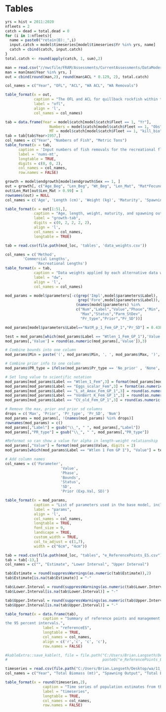 \clearpage
# Tables

<!-- ======================================================= -->
<!-- ***************    Catches      *********************** --> 
<!-- ======================================================= -->

<!-- tab:catch -->
\input{C:/Users/Brian.Langseth/Desktop/wa/write_up/tex_tables/Catches_All_Years.tex}

\newpage

```r
yrs = hist = 2011:2020
nfleets = 2
catch = dead = total.dead = 0
for (i in 1:nfleets){
  name = paste0("retain(B):_",i)
  input.catch = model$timeseries[model$timeseries$Yr %in% yrs, name]
  catch = cbind(catch, input.catch)
}
total.catch <- round(apply(catch, 1, sum),2)

man = read.csv("//nwcfile/FRAM/Assessments/CurrentAssessments/DataModerate_2021/Quillback_Rockfish/management/quillback_north2011_2022.csv")
man = man[man$Year %in% yrs, ]
out = cbind(round(man,2), round(man$ACL * 0.129, 2), total.catch)

col_names = c("Year", "OFL", "ACL", "WA ACL", "WA Removals")

table_format(x = out,
             caption = "The OFL and ACL for quillback rockfish within the Minor Nearshore Rockfish North complex, the ACL allocated to Washington, and the total removals in weight.",
             label = "ofl",
             align = 'l',
             col_names = col_names)


```
\newpage


<!-- ======================================================= -->
<!-- ***************       Data      *********************** --> 
<!-- ======================================================= -->


\input{C:/Users/Brian.Langseth/Desktop/wa/write_up/tex_tables/WA_Samples_Feb2021.tex}

\newpage

<!-- Catch table for recreational fleet  -->
```r
tab = data.frame(Year = model$catch[model$catch$Fleet == 1, "Yr"],
                    Numbers = model$catch[model$catch$Fleet == 1, "Obs"] * 1000,
                    MT = model$catch[model$catch$Fleet == 1, "kill_bio"])
tab = tab[tab$Year>1957,]
col_names = c("Year", "Numbers of Fish", "Metric Tons")
table_format(x = tab,
      caption = 'Input numbers of fish removals for the recreational fleet converted to metric tons (mt) within the model.',
      label = 'nums-mt',
      longtable = TRUE,
      digits = c(0, 0, 2),
      col_names = col_names,
      row.names = FALSE)
```
\newpage


\input{C:/Users/Brian.Langseth/Desktop/wa/write_up/tex_tables/wa_rec_samples.tex}

\newpage


\input{C:/Users/Brian.Langseth/Desktop/wa/write_up/tex_tables/len_at_weight_data.tex}

\newpage


\input{C:/Users/Brian.Langseth/Desktop/wa/write_up/tex_tables/len_at_age_data.tex}

\newpage




<!-- \input{C:/Users/Brian.Langseth/Desktop/wa/write_up/tex_tables/wa_rec_age_samples.tex} -->

<!-- \newpage -->


<!-- \input{C:/Users/Brian.Langseth/Desktop/wa/write_up/tex_tables/WA_age_Samples_Feb2021.tex} -->

<!-- \newpage -->

<!-- ======================================================= -->
<!-- ***************    Biology      *********************** --> 
<!-- ======================================================= -->

```r

growth = model$endgrowth[model$endgrowth$Sex == 1, ]
out = growth[, c("Age_Beg", "Len_Beg", "Wt_Beg", "Len_Mat", "Mat*Fecund")]
out$Len_Mat[out$Len_Mat > 0.99] = 1
rownames(out) = NULL
col_names = c('Age', 'Length (cm)', 'Weight (kg)', 'Maturity', 'Spawning Output')

table_format(x = out[1:51,],
             caption = "Age, length, weight, maturity, and spawning output by age (product of maturity and fecundity) at the start of the year. Output for ages 51-95 is truncated as these ages have the same length, weight, maturity, and spawning output as at age 50.",
             label = "growth-tab",
             digits = c(0, 2, 2, 2, 2),
             align = 'l',
             col_names = col_names,
             longtable = TRUE) 

```

\newpage

<!-- ======================================================= -->
<!-- ***************  Data Weights   *********************** --> 
<!-- ======================================================= -->


```r
tab = read.csv(file.path(mod_loc, 'tables', 'data_weights.csv'))

col_names = c('Method',
        'Commercial Lengths',
              'Recreational Lengths')
table_format(x = tab,
             caption = "Data weights applied by each alternative data weighting method. The Dirichlet Multinomial weight is theta/(1+theta)",
             label = "dw",
             align = 'l',
             col_names = col_names)
```

<!-- ======================================================= -->
<!-- ***********   Model Parameters     ******************** --> 
<!-- ======================================================= -->


```r

mod_params = model$parameters[-c(grep('Impl',model$parameters$Label),
							     grep('Fore',model$parameters$Label)),
                                (names(model$parameters) %in%
                                c("Num","Label","Value","Phase","Min",
                                  "Max","Status","Parm_StDev",
                                  "Pr_type","Prior","Pr_SD"))] 

mod_params[model$parameters$Label=="NatM_p_1_Fem_GP_1","Pr_SD"] = 0.438 #update for model 1110

test = mod_params[which(mod_params$Label == "Wtlen_1_Fem_GP_1"),'Value']
mod_params[,'Value'] = round(as.numeric(mod_params[,'Value']),3)                                 

# Combine bounds into one column
mod_params$Min = paste('(', mod_params$Min, ', ', mod_params$Max, ')', sep='')

# Combine prior info to one column
mod_params$PR_type = ifelse(mod_params$Pr_type == 'No_prior' , 'None', paste(mod_params$Pr_type,' (', mod_params$Prior,  ', ', mod_params$Pr_SD, ')', sep = ''))

# Set long value to scientific notation
mod_params[mod_params$Label == "Wtlen_1_Fem",3] = format(mod_params[mod_params$Label == "Wtlen_1_Fem",3], scientific = TRUE)
mod_params[mod_params$Label == "Eggs_scalar_Fem",3] = format(as.numeric(mod_params[mod_params$Label == "Eggs_scalar_Fem",3]), scientific = TRUE)
mod_params[mod_params$Label == "L_at_Amax_Fem_GP_1",3] = round(as.numeric(mod_params[mod_params$Label == "L_at_Amax_Fem_GP_1",3]), 4)
mod_params[mod_params$Label == "VonBert_K_Fem_GP_1",3] = round(as.numeric(mod_params[mod_params$Label == "VonBert_K_Fem_GP_1",3]), 3)
mod_params[mod_params$Label == "CV_old_Fem_GP_1",3] = round(as.numeric(mod_params[mod_params$Label == "CV_old_Fem_GP_1",3]), 3)

# Remove the max, prior and prior sd columns
drops = c('Max', 'Prior', 'Pr_type', 'Pr_SD', 'Num')
mod_params = mod_params[, !(names(mod_params) %in% drops)]
rownames(mod_params) = c()
mod_params[,"Label"] = gsub("\\_", " ", mod_params[,"Label"])
mod_params[,"PR_type"] = gsub("\\_", " ", mod_params[,"PR_type"])

#Reformat so can show a value for alpha in length-weight relationship
mod_params[,"Value"] = format(mod_params$Value, digits = 2)
mod_params[which(mod_params$Label == "Wtlen 1 Fem GP 1"), "Value"] = test

# Add column names
col_names = c('Parameter',
                         'Value',
                         'Phase',
                         'Bounds',
                         'Status',
                         'SD',
                         'Prior (Exp.Val, SD)')

table_format(x = mod_params,
             caption = "List of parameters used in the base model, including estimated values and standard deviations (SD), bounds (minimum and maximum), estimation phase (negative values not estimated), status (indicates if parameters are near bounds), and prior type information (mean and SD).",
             label = "params",
             align = 'l',
             col_names = col_names,
             longtable = TRUE,
             font_size = 9,
             landscape = TRUE,
             custom_width = TRUE,
             col_to_adjust = c(1,7), 
             width = c("6cm", "4cm"))                         

```
<!-- ======================================================= -->
<!-- ***********    Like Contributions  ******************** --> 
<!-- ======================================================= -->

<!-- tab:likes -->
\include{tex_tables/likelihoods.tex}


<!-- ======================================================= -->
<!-- ***********    Reference Points  ******************** --> 
<!-- ======================================================= -->

<!-- tab:referenceES -->
```r
tab = read.csv(file.path(mod_loc, "tables", "e_ReferencePoints_ES.csv"))
tab = tab[-13,]
col_names = c("", "Estimate", "Lower Interval", "Upper Interval")

tab$Estimate = round(suppressWarnings(as.numeric(tab$Estimate)),2)
tab$Estimate[is.na(tab$Estimate)] = "-"

tab$Lower.Interval = round(suppressWarnings(as.numeric(tab$Lower.Interval)),2)
tab$Lower.Interval[is.na(tab$Lower.Interval)] = "-"

tab$Upper.Interval = round(suppressWarnings(as.numeric(tab$Upper.Interval)),2)
tab$Upper.Interval[is.na(tab$Upper.Interval)] = "-"

table_format(x = data.frame(tab),
                 caption = "Summary of reference points and management quantities, including estimates of
the 95 percent intervals.",
                 label = "referenceES",
                 longtable = TRUE,
                 col_names = col_names,
                 align = c('r','c', 'c', 'c'),
                 row.names = FALSE)

#kableExtra::save_kable(t, file = file.path("C:/Users/Brian.Langseth/Desktop/wa/tex_tables", 
#                                           paste0("e_ReferencePoints_ES", ".tex")))
```

<!-- \input{C:/Users/Brian.Langseth/Desktop/wa/write_up/tex_tables/e_ReferencePoints_ES.tex} -->

\newpage


<!-- ======================================================= -->
<!-- ***********       Time Series      ******************** --> 
<!-- ======================================================= -->

<!-- tab:timeseries -->
```r
timeseries = read.csv(file.path("C:/Users/Brian.Langseth/Desktop/wa/11_1_0_postSSC_base", "tables", "TimeSeries.csv"))
col_names = c("Year", "Total Biomass (mt)", "Spawning Output", "Total Biomass 3+ (mt)", "Fraction Unfished", "Age-0 Recruits", "Total Mortality (mt)", "1-SPR", "Exploitation Rate")

table_format(x = round(timeseries,2),
                 caption = "Time series of population estimates from the base model.",
                 label = "timeseries",
                 longtable = TRUE,
                 col_names = col_names,
                 row.names = FALSE)
```
<!-- \input{C:/Users/Brian.Langseth/Desktop/wa/write_up/tex_tables/TimeSeries.tex} -->

\newpage

<!-- ======================================================= -->
<!-- ****************     Sensitivities      *************** --> 
<!-- ======================================================= -->

<!-- tab:sensitivities -->
\include{tex_tables/sensitivities.tex}

\newpage


<!-- ======================================================= -->
<!-- ****************         SSS            *************** --> 
<!-- ======================================================= -->

\input{C:/Users/Brian.Langseth/Desktop/wa/11_1_0_postSSC_base/tex_tables/sss_57.tex}

\input{C:/Users/Brian.Langseth/Desktop/wa/11_1_0_postSSC_base/tex_tables/sss_40.tex}

\newpage


<!-- ======================================================= -->
<!-- ********  Reference Points & Management *************** --> 
<!-- ======================================================= -->

<!-- ```{r, results = 'asis'} -->
<!-- tab = read.csv(file.path("C:/Users/Brian.Langseth/Desktop/wa/11_1_0_postSSC_base", 'tables', 'g_Projections_ES.csv')) -->
<!-- man = read.csv("//nwcfile/FRAM/Assessments/CurrentAssessments/DataModerate_2021/Quillback_Rockfish/management/quillback_north2011_2022.csv") -->

<!-- out = cbind(tab$Year, -->
<!--             c(round(man[man$Year %in% c(2021, 2022), "OFL"],2), rep("-",10)), -->
<!--             c(round(man[man$Year %in% c(2021, 2022), "ACL"],2), rep("-",10)), -->
<!--             c(round(man[man$Year %in% c(2021, 2022), "ACL"] * 0.129,2), rep("-", 10)), -->
<!--             c(round(tab[1:2,3],2), rep("-",10)), -->
<!--             c(rep("-",2), round(tab[3:12,3],2)), -->
<!--             c(rep("-",2), rep(round(model$derived_quants[model$derived_quants$Label == "Dead_Catch_SPR","Value"],3),10)), -->
<!--             c(rep("-",2), rep(0.778,10)), -->
<!--             round(tab[ ,5:ncol(tab)], 2)) -->

<!-- col_names = c('Year', -->
<!--               'OFL North', -->
<!--               'ACL North', -->
<!--               "WA ACL North", -->
<!--               "Assumed removals", -->
<!--               "Constant ABC", -->
<!--               "Fixed OFL", -->
<!--               "Buffer", -->
<!--               "Spawning Output", -->
<!--               "Fraction Unfished") -->
<!-- table_format(x = out, -->
<!--              caption = "Projections of estimated spawning output, and fraction unfished for 2023-2032, with assumed removals in 2021 and 2022 based on the average total mortality from the GEMM report for 2018-2020, and fixed catches in 2023-2032 equal to the yield at SPR50 (as the fixed OFL) times the category 3 buffer with P* = 0.45 (buffer = 0.778). The OFL North and ACL North for 2021 and 2022 reflect adopted management limits for quillback rockfish for the area north of 40.10 Latitude N., while the WA ACL North is the Washington specific allocation of the ACL.", -->
<!--              label = "project", -->
<!--              align = 'l', -->
<!--              col_names = col_names) -->
<!-- ``` -->

<!-- \newpage -->